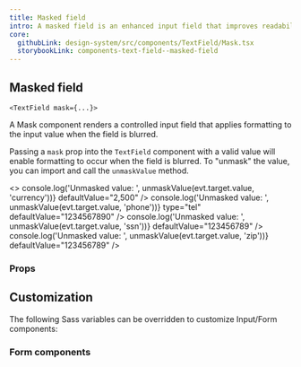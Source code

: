 ```yaml
---
title: Masked field
intro: A masked field is an enhanced input field that improves readability by providing visual and non-visual cues to a user about the expected value.
core:
  githubLink: design-system/src/components/TextField/Mask.tsx
  storybookLink: components-text-field--masked-field
---
```




## Masked field

`<TextField mask={...}>`

A Mask component renders a controlled input field that applies formatting to the input value when the field is blurred.

Passing a `mask` prop into the `TextField` component with a valid value will
enable formatting to occur when the field is blurred. To "unmask" the
value, you can import and call the `unmaskValue` method.

<EmbeddedExample>
  <>
    <TextField
      ariaLabel="Enter monthly income amount in dollars."
      labelClassName="ds-u-margin-top--0"
      label="Currency"
      mask="currency"
      inputMode="numeric"
      type="text"
      name="currency_example"
      onBlur={(evt) => console.log('Unmasked value: ', unmaskValue(evt.target.value, 'currency'))}
      defaultValue="2,500"
    />
    <TextField
      label="Phone number"
      mask="phone"
      name="phone_example"
      onBlur={(evt) => console.log('Unmasked value: ', unmaskValue(evt.target.value, 'phone'))}
      type="tel"
      defaultValue="1234567890"
    />
    <TextField
      label="Social security number (SSN)"
      mask="ssn"
      inputMode="numeric"
      type="text"
      name="ssn_example"
      onBlur={(evt) => console.log('Unmasked value: ', unmaskValue(evt.target.value, 'ssn'))}
      defaultValue="123456789"
    />
    <TextField
      label="Zip code"
      mask="zip"
      inputMode="numeric"
      type="text"
      name="zip_example"
      onBlur={(evt) => console.log('Unmasked value: ', unmaskValue(evt.target.value, 'zip'))}
      defaultValue="123456789"
    />
  </>
</EmbeddedExample>

### Props

<PropTable componentName="TextField" />

## Customization

The following Sass variables can be overridden to customize Input/Form components:

<ComponentThemeOptions
  componentname="text-input"
/>

### Form components

<ComponentThemeOptions
  componentname="form"
/>
